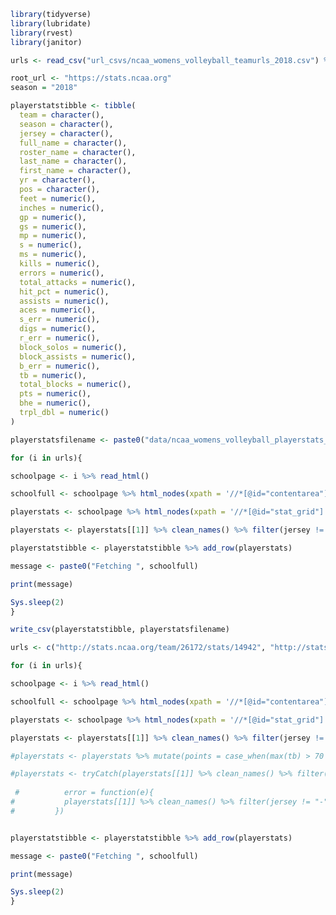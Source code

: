 ```r
library(tidyverse)
library(lubridate)
library(rvest)
library(janitor)
```

```r
urls <- read_csv("url_csvs/ncaa_womens_volleyball_teamurls_2018.csv") %>% pull(2)
```

```r
root_url <- "https://stats.ncaa.org"
season = "2018"

playerstatstibble <- tibble(
  team = character(),
  season = character(),
  jersey = character(),
  full_name = character(),
  roster_name = character(),
  last_name = character(),
  first_name = character(),
  yr = character(),
  pos = character(),
  feet = numeric(),
  inches = numeric(),
  gp = numeric(),
  gs = numeric(),
  mp = numeric(),
  s = numeric(),
  ms = numeric(),
  kills = numeric(),
  errors = numeric(),
  total_attacks = numeric(),
  hit_pct = numeric(),
  assists = numeric(),
  aces = numeric(),
  s_err = numeric(),
  digs = numeric(),
  r_err = numeric(),
  block_solos = numeric(),
  block_assists = numeric(),
  b_err = numeric(),
  tb = numeric(),
  total_blocks = numeric(),
  pts = numeric(),
  bhe = numeric(),
  trpl_dbl = numeric()
)

playerstatsfilename <- paste0("data/ncaa_womens_volleyball_playerstats_", season, ".csv")
```

```r
for (i in urls){

schoolpage <- i %>% read_html()

schoolfull <- schoolpage %>% html_nodes(xpath = '//*[@id="contentarea"]/fieldset[1]/legend/a[1]') %>% html_text()

playerstats <- schoolpage %>% html_nodes(xpath = '//*[@id="stat_grid"]') %>% html_table()

playerstats <- playerstats[[1]] %>% clean_names() %>% filter(jersey != "-") %>% mutate(roster_name = player) %>% separate(player, into=c("last_name", "first_name"), sep=",") %>% mutate(full_name = paste(first_name, last_name, sep=" ")) %>% separate(ht, into=c("feet", "inches"), sep="-") %>% mutate(team = schoolfull, season=season) %>% select(team, season, jersey, full_name, roster_name, everything()) %>% mutate_at(vars(-season, -team, -jersey, -full_name, -roster_name, -first_name, -last_name, -yr, -pos), ~str_replace(., ",", "")) %>% mutate_all(na_if,"") %>% mutate_at(vars(-season, -team, -jersey, -full_name, -roster_name, -first_name, -last_name, -yr, -pos),  replace_na, '0') %>% mutate_at(vars(-season, -team, -jersey, -full_name, -roster_name, -first_name, -last_name, -yr, -pos), as.numeric) %>% select(-attend)

playerstatstibble <- playerstatstibble %>% add_row(playerstats)

message <- paste0("Fetching ", schoolfull)

print(message)

Sys.sleep(2)
}

write_csv(playerstatstibble, playerstatsfilename)
```

```r
urls <- c("http://stats.ncaa.org/team/26172/stats/14942", "http://stats.ncaa.org/team/2/stats/14942")

for (i in urls){

schoolpage <- i %>% read_html()

schoolfull <- schoolpage %>% html_nodes(xpath = '//*[@id="contentarea"]/fieldset[1]/legend/a[1]') %>% html_text()

playerstats <- schoolpage %>% html_nodes(xpath = '//*[@id="stat_grid"]') %>% html_table()

playerstats <- playerstats[[1]] %>% clean_names() %>% filter(jersey != "-") %>% mutate(roster_name = player) %>% separate(player, into=c("last_name", "first_name"), sep=",") %>% mutate(full_name = paste(first_name, last_name, sep=" ")) %>% separate(ht, into=c("feet", "inches"), sep="-") %>% mutate(team = schoolfull, season=season) %>% select(team, season, jersey, full_name, roster_name, everything()) %>% mutate_at(vars(-season, -team, -jersey, -full_name, -roster_name, -first_name, -last_name, -yr, -pos), ~str_replace(., ",", "")) %>% mutate_all(na_if,"") %>% mutate_at(vars(-season, -team, -jersey, -full_name, -roster_name, -first_name, -last_name, -yr, -pos),  replace_na, '0') %>% mutate_at(vars(-season, -team, -jersey, -full_name, -roster_name, -first_name, -last_name, -yr, -pos), as.numeric) %>% select(-attend)

#playerstats <- playerstats %>% mutate(points = case_when(max(tb) > 70 ~ tb, max(tb) <= 70 ~ pts)) %>% mutate(tb = case_when(max(tb) < 70 ~ tb, max(tb) >= 70 ~ pts)) %>% select(-pts) %>% rename(pts = points)

#playerstats <- tryCatch(playerstats[[1]] %>% clean_names() %>% filter(jersey != "-") %>% rename(blank1 = 13, total_attacks = 14, hit_pct = 15, assists = 16, aces = 17, s_err = 18, digs = 19, r_err = 20, block_solos = 21, block_assists = 22, b_err = 23, total_blocks = 24, pts = 25, bhe = 26, trpl_dbl = 27) %>% mutate(roster_name = player) %>% separate(player, into=c("last_name", "first_name"), sep=",") %>% mutate(full_name = paste(first_name, last_name, sep=" ")) %>% separate(ht, into=c("feet", "inches"), sep="-") %>% mutate(team = schoolfull, season=season) %>% select(team, season, jersey, full_name, roster_name, everything()) %>% mutate_at(vars(-season, -team, -jersey, -full_name, -roster_name, -first_name, -last_name, -yr, -pos), ~str_replace(., ",", "")) %>% mutate(bhe = case_when(is.na(blank1) == TRUE ~ bhe, is.na(blank1) == FALSE ~ total_blocks)) %>% mutate(pts = case_when(is.na(blank1) == TRUE ~ pts, is.na(blank1) == FALSE ~ b_err)) %>% mutate(total_blocks = case_when(is.na(blank1) == TRUE ~ total_blocks, is.na(blank1) == FALSE ~ block_assists)) %>% mutate(b_err = case_when(is.na(blank1) == TRUE ~ b_err, is.na(blank1) == FALSE ~ block_assists)) %>% mutate(block_assists = case_when(is.na(blank1) == TRUE ~ block_assists, is.na(blank1) == FALSE ~ block_solos)) %>% mutate(block_solos = case_when(is.na(blank1) == TRUE ~ block_solos, is.na(blank1) == FALSE ~ r_err)) %>% mutate(r_err = case_when(is.na(blank1) == TRUE ~ r_err, is.na(blank1) == FALSE ~ digs)) %>% mutate(digs = case_when(is.na(blank1) == TRUE ~ digs, is.na(blank1) == FALSE ~ s_err)) %>% mutate(s_err = case_when(is.na(blank1) == TRUE ~ s_err, is.na(blank1) == FALSE ~ aces)) %>% mutate(aces = case_when(is.na(blank1) == TRUE ~ aces, is.na(blank1) == FALSE ~ assists)) %>% mutate(assists = case_when(is.na(blank1) == TRUE ~ assists, is.na(blank1) == FALSE ~ hit_pct)) %>% mutate(hit_pct = case_when(is.na(blank1) == TRUE ~ hit_pct, is.na(blank1) == FALSE ~ total_attacks)) %>% mutate(total_attacks = case_when(is.na(blank1) == TRUE ~ total_attacks, is.na(blank1) == FALSE ~ blank1)) %>% select(-blank1) %>% mutate_all(na_if,"") %>% mutate_at(vars(-season, -team, -jersey, -full_name, -roster_name, -first_name, -last_name, -yr, -pos),  replace_na, '0') %>% mutate_at(vars(-season, -team, -jersey, -full_name, -roster_name, -first_name, -last_name, -yr, -pos), as.numeric),
           
 #          error = function(e){
#           playerstats[[1]] %>% clean_names() %>% filter(jersey != "-") %>% mutate(roster_name = player) %>% separate(player, into=c("last_name", "first_name"), sep=",") %>% mutate(full_name = paste(first_name, last_name, sep=" ")) %>% separate(ht, into=c("feet", "inches"), sep="-") %>% mutate(team = schoolfull, season=season) %>% select(team, season, jersey, full_name, roster_name, everything()) %>% mutate_at(vars(-season, -team, -jersey, -full_name, -roster_name, -first_name, -last_name, -yr, -pos), ~str_replace(., ",", "")) %>% mutate_all(na_if,"") %>% mutate_at(vars(-season, -team, -jersey, -full_name, -roster_name, -first_name, -last_name, -yr, -pos),  replace_na, '0') %>% mutate_at(vars(-season, -team, -jersey, -full_name, -roster_name, -first_name, -last_name, -yr, -pos), as.numeric)
#         })


playerstatstibble <- playerstatstibble %>% add_row(playerstats)

message <- paste0("Fetching ", schoolfull)

print(message)

Sys.sleep(2)
}

```

